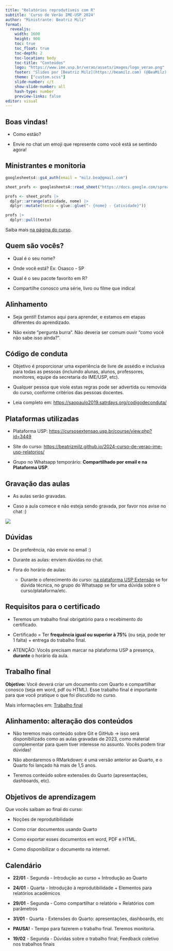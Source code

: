 ```yaml
---
title: "Relatórios reprodutíveis com R"
subtitle: 'Curso de Verão IME-USP 2024' 
author: "Ministrante: Beatriz Milz"
format: 
  revealjs:
    width: 1600
    height: 900  
    toc: true
    toc_float: true
    toc-depth: 2
    toc-location: body
    toc-title: "Conteúdos"
    logo: "https://www.ime.usp.br/verao/assets/images/logo_verao.png" 
    footer: "Slides por [Beatriz Milz](https://beamilz.com) (@BeaMilz), feito com  [Quarto](https://quarto.org/docs/presentations/revealjs/index.html). Código disponível no [GitHub](https://beatrizmilz.github.io/2024-curso-de-verao-ime-usp-relatorios/)."
    theme: ["custom.scss"]
    slide-number: c/t
    show-slide-number: all
    hash-type: number
    preview-links: false    
editor: visual
---
```


## Boas vindas!

- Como estão?

- Envie no chat um emoji que represente como você está se sentindo agora!

## Ministrantes e monitoria

```r
googlesheets4::gs4_auth(email = "milz.bea@gmail.com")

sheet_profs <- googlesheets4::read_sheet("https://docs.google.com/spreadsheets/d/127pSSmT7o6zTjg9wslajkklXiXgb2lXAWwHcatZEYbU/", sheet = "info-profs")

profs <- sheet_profs |> 
  dplyr::arrange(atividade, nome) |> 
  dplyr::mutate(texto = glue::glue("- {nome} - {atividade}"))

profs |>
  dplyr::pull(texto)

```

Saiba mais [na página do curso](https://beatrizmilz.github.io/2024-curso-de-verao-ime-usp-relatorios/profs.html).

## Quem são vocês?

- Qual é o seu nome?

- Onde você está? Ex: Osasco - SP

- Qual é o seu pacote favorito em R?

- Compartilhe conosco uma série, livro ou filme que indica!


## Alinhamento

-   Seja gentil! Estamos aqui para aprender, e estamos em etapas diferentes do aprendizado.

-   Não existe "pergunta burra". Não deveria ser comum ouvir "como você não sabe isso ainda?".

## Código de conduta

-   Objetivo é proporcionar uma experiência de livre de assédio e inclusiva para todas as pessoas (incluindo alunas, alunos, professores, monitores, equipe da secretaria do IME/USP, etc).

-   Qualquer pessoa que viole estas regras pode ser advertida ou removida do curso, conforme critérios das pessoas docentes.

-   Leia completo em: <https://saopaulo2019.satrdays.org/codigodeconduta/>

## Plataformas utilizadas

-   Plataforma USP: <https://cursosextensao.usp.br/course/view.php?id=3449>

-   Site do curso: <https://beatrizmilz.github.io/2024-curso-de-verao-ime-usp-relatorios/>

-   Grupo no Whatsapp temporário: **Compartilhado por email e na Plataforma USP**.


## Gravação das aulas

-   As aulas serão gravadas.

-   Caso a aula comece e não esteja sendo gravada, por favor nos avise no chat :)


![](images/paste-66D271C4.png){fig-align="center"}

## Dúvidas

-   De preferência, não envie no email :)

-   Durante as aulas: enviem dúvidas no chat.

-   Fora do horário de aulas:

    -   Durante o oferecimento do curso: [na plataforma USP Extensão](https://cursosextensao.usp.br/mod/forum/view.php?id=160206) se for dúvida técnica, no grupo do Whatsapp se for uma dúvida sobre o curso/plataforma/etc.

## Requisitos para o certificado

-   Teremos um trabalho final obrigatório para o recebimento do certificado.

-   Certificado = Ter **frequência igual ou superior à 75%** (ou seja, pode ter 1 falta) + entrega do trabalho final.

- ATENÇÃO: Vocês precisam marcar na plataforma USP a presença, **durante** o horário da aula.

## Trabalho final

**Objetivo:** Você deverá criar um documento com Quarto e compartilhar conosco (seja em word, pdf ou HTML). Esse trabalho final é importante para que você pratique o que foi discutido no curso.

Mais informações em: [Trabalho final](https://beatrizmilz.github.io/2024-curso-de-verao-ime-usp-relatorios/trabalho_final.html)

## Alinhamento: alteração dos conteúdos

- Não teremos mais conteúdo sobre Git e GitHub -> isso será disponibilizado como as aulas gravadas de 2023, como material complementar para quem tiver interesse no assunto. Vocês podem tirar dúvidas!

- Não abordaremos o RMarkdown: é uma versão anterior ao Quarto, e o Quarto foi lançado há mais de 1,5 anos.

- Teremos conteúdo sobre extensões do Quarto (apresentações, dashboards, etc).

## Objetivos de aprendizagem

Que vocês saibam ao final do curso:

-   Noções de reprodutibilidade

-   Como criar documentos usando Quarto

-   Como exportar esses documentos em word, PDF e HTML.

-   Como disponibilizar o documento na internet.


## Calendário

- **22/01** - Segunda - Introdução ao curso + Introdução ao Quarto

- **24/01** - Quarta - Introdução à reprodutibilidade + Elementos para relatórios acadêmicos

- **29/01** - Segunda - Como compartilhar o relatório + Relatórios com parâmetros

- **31/01** - Quarta - Extensões do Quarto: apresentações, dashboards, etc

- **PAUSA!** - Tempo para fazerem o trabalho final. Teremos monitoria.

- **19/02** - Segunda - Dúvidas sobre o trabalho final; Feedback coletivo nos trabalhos finais


